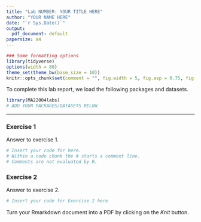 ```yaml
---
title: "Lab NUMBER: YOUR TITLE HERE"
author: "YOUR NAME HERE"
date: "`r Sys.Date()`"
output:
  pdf_document: default
papersize: a4
---
```


```r
### Some formatting options
library(tidyverse)
options(width = 80)
theme_set(theme_bw(base_size = 10))
knitr::opts_chunk$set(comment = "", fig.width = 5, fig.asp = 0.75, fig.align = "left", warning = FALSE, echo = TRUE, eval = TRUE)
```

To complete this lab report, we load the following packages and datasets.

```r
library(MA22004labs)
# ADD YOUR PACKAGES/DATASETS BELOW

```

***

### Exercise 1

Answer to exercise 1.

```r
# Insert your code for here. 
# Within a code chunk the # starts a comment line. 
# Comments are not evaluated by R.
```

\newpage

### Exercise 2 

Answer to exercise 2.

```r
# Insert your code for Exercise 2 here
```

\newpage

Turn your Rmarkdown document into a PDF by clicking on the *Knit* button. 
